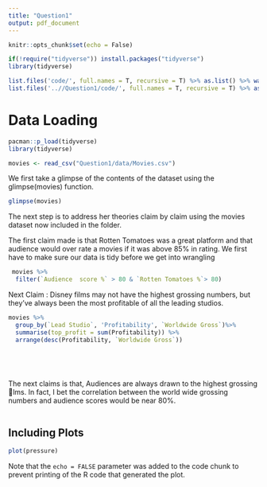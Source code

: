 ```yaml
---
title: "Question1"
output: pdf_document
---
```


```r
knitr::opts_chunk$set(echo = False)

if(!require("tidyverse")) install.packages("tidyverse")
library(tidyverse)

list.files('code/', full.names = T, recursive = T) %>% as.list() %>% walk(~source(.))
list.files('..//Question1/code/', full.names = T, recursive = T) %>% as.list() %>% walk(~source(.))
```

# Data Loading
```r

pacman::p_load(tidyverse)
library(tidyverse)

movies <- read_csv("Question1/data/Movies.csv")


```

We first take a glimpse of the contents of the dataset using the glimpse(movies) function.
```r
glimpse(movies)
```

The next step is to address her theories claim by claim using the movies dataset now included in the folder.  

The first claim made is that Rotten Tomatoes was a great platform and that audience would over rate a movies if it was above 85% in rating. We first have to make sure our data is tidy before we get into wrangling
```r
 movies %>% 
  filter(`Audience  score %` > 80 & `Rotten Tomatoes %`> 80)

```

Next Claim : 
Disney films may not have the highest grossing numbers, but they've always been the most profitable of all the leading studios.
```r
movies %>%
  group_by(`Lead Studio`, 'Profitability', `Worldwide Gross`)%>% 
  summarise(top_profit = sum(Profitability)) %>% 
  arrange(desc(Profitability, `Worldwide Gross`))
    


  
```

The next claims is that, Audiences are always drawn to the highest grossing lms. In fact, I bet the correlation
between the world wide grossing numbers and audience scores would be near 80%.
```r


```




## Including Plots

```r
plot(pressure)
```

Note that the `echo = FALSE` parameter was added to the code chunk to prevent printing of the R code that generated the plot.
